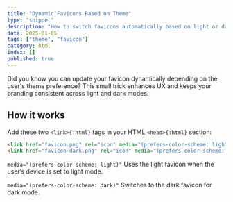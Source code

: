```yaml
---
title: "Dynamic Favicons Based on Theme"
type: "snippet"
description: "How to switch favicons automatically based on light or dark mode."
date: 2025-01-05
tags: ["theme", "favicon"]
category: html
index: []
published: true
---
```


Did you know you can update your favicon dynamically depending on the user's theme preference? 
This small trick enhances UX and keeps your branding consistent across light and dark modes.

## How it works

Add these two `<link>{:html}` tags in your HTML `<head>{:html}` section:

```html
<link href="favicon.png" rel="icon" media="(prefers-color-scheme: light)">
<link href="favicon-dark.png" rel="icon" media="(prefers-color-scheme: dark)">
```

`media="(prefers-color-scheme: light)"` Uses the light favicon when the user’s device is set to light mode.

`media="(prefers-color-scheme: dark)"` Switches to the dark favicon for dark mode.